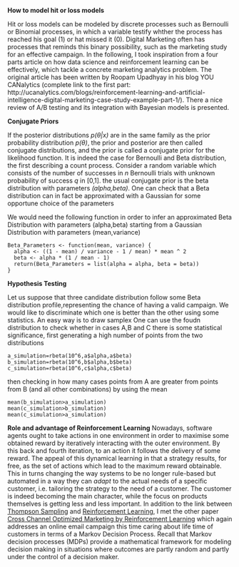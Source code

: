 **How to model hit or loss models**

Hit or loss models can be modeled by discrete processes such as Bernoulli or Binomial processes, in which a variable testify whther the process has reached his goal (1) or hat missed it (0). Digital Marketing often has processes that reminds this binary possibility, such as the marketing study for an effective campaign.
In the following, I took inspiration from a four parts article on how data science and reinforcement learning can be effectively, which tackle a concrete marketing analytics problem. The original article has been written by Roopam Upadhyay in his blog YOU CANalytics (complete link to the first part: http://ucanalytics.com/blogs/reinforcement-learning-and-artificial-intelligence-digital-marketing-case-study-example-part-1/).
There a nice review of A/B testing and its integration with Bayesian models is presented.


**Conjugate Priors**

If the posterior distributions *p(θ|x)* are in the same family as the prior probability distribution *p(θ)*, the prior and 
posterior are then called conjugate distributions, and the prior is called a conjugate prior for the likelihood function. 
It is indeed the case for Bernoulli and Beta distribution, the first describing a count process. Consider a random variable 
which consists of the number of successes in *n* Bernoulli trials with unknown probability of success *q* in [0,1].  the usual conjugate prior is the beta distribution with parameters *(alpha,beta)*.
One can check that a Beta distribution can in fact be approximated with a Gaussian for some opportune choice of the parameters

We would need the following function in order to infer an approximated Beta Distribution with parameters (alpha,beta) starting from a Gaussian Distribution with parameters (mean,variance) 

```
Beta_Parameters <- function(mean, variance) {
  alpha <- ((1 - mean) / variance - 1 / mean) * mean ^ 2
  beta <- alpha * (1 / mean - 1)
  return(Beta_Parameters = list(alpha = alpha, beta = beta))
}
```

**Hypothesis Testing**

Let us suppose that three candidate distribution follow some Beta distribution profile,representing the chance of having a valid campaign. We would like to discriminate which one is better than the other using some statistics. An easy way is to draw samplex 
One can use the foudn distribution to check whether in cases A,B and C there is some statistical significance, first generating a high number of points from the two distributions
```
a_simulation=rbeta(10^6,a$alpha,a$beta)
b_simulation=rbeta(10^6,b$alpha,b$beta)
c_simulation=rbeta(10^6,c$alpha,c$beta)
```
then checking in how many cases points from A are greater from points from B (and all other combinations) by using the mean
```
mean(b_simulation>a_simulation)
mean(c_simulation>b_simulation)
mean(c_simulation>a_simulation)
```

**Role and advantage of Reinforcement Learning**
Nowadays, software agents ought to take actions in one environment in order to maximise some obtained reward by iteratively interacting with the outer environment. By this back and fourth iteration, to an action it follows the delivery of some reward.
The appeal of this dynamical learning in that a strategy results, for free, as the set of actions which lead to the maximum reward obtainable. This in turns changing the way systems to be no longer rule-based but automated in a way they can _adapt_ to the actual needs of a specific customer, i.e. tailoring the strategy to the need of a customer. The customer is indeed becoming the main character, while the focus on products themselves is getting less and less important.
In addition to the link between [Thompson Sampling](http://en.wikipedia.org/wiki/Thompson_sampling) and [Reinforcement Learning](https://en.wikipedia.org/wiki/Reinforcement_learning), I met the other paper [Cross Channel Optimized Marketing by Reinforcement Learning](http://www.research.ibm.com/people/n/nabe/kdd04AVAS.pdf) which again addresses an online email campaign this time caring about life time of customers in terms of a Markov Decision Process.
Recall that Markov decision processes (MDPs) provide a mathematical framework for modeling decision making in situations where outcomes are partly random and partly under the control of a decision maker.




